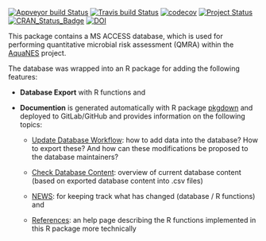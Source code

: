 [![Appveyor build Status](https://ci.appveyor.com/api/projects/status/6n0je31lmiknu398/branch/master?svg=true)](https://ci.appveyor.com/project/KWB-R/qmra-db/branch/master)
[![Travis build Status](https://travis-ci.org/KWB-R/qmra.db.svg?branch=master)](https://travis-ci.org/KWB-R/qmra.db)
[![codecov](https://codecov.io/github/KWB-R/qmra.db/branch/master/graphs/badge.svg)](https://codecov.io/github/KWB-R/qmra.db)
[![Project Status](https://img.shields.io/badge/lifecycle-maturing-blue.svg)](https://www.tidyverse.org/lifecycle/#maturing)
[![CRAN_Status_Badge](https://www.r-pkg.org/badges/version/qmra.db)]()
[![DOI](https://zenodo.org/badge/DOI/10.5281/zenodo.3339321.svg)](https://doi.org/10.5281/zenodo.3339321)

This package contains a MS ACCESS database, which is used for performing 
quantitative microbial risk assessment (QMRA) within the [AquaNES](https://www.kompetenz-wasser.de/en/project/aquanes-prozesskombinationen-fuer-die-wasseraufbereitung/) project. 

The database was wrapped into an R package for adding the following features: 


- **Database Export** with R functions and 

- **Documention** is generated automatically with R package [pkgdown](https://pkgdown.r-lib.org/) and deployed to GitLab/GitHub and provides
information on the following topics:

    + [Update Database Workflow](articles/update_database.html): how to add data into the 
    database? How to export these? And how can these modifications be proposed
    to the database maintainers?
    
    + [Check Database Content](articles/database_content.html): overview of 
    current database content (based on exported database content into .csv files)
    
    + [NEWS](news.html): for keeping track what has changed (database / R functions)
    and 
    
    + [References](references.html): an help page describing the R functions 
    implemented in this R package more technically
    
    




